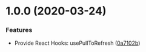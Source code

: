 
<Meta title="Basic|Changelog" />

# 1.0.0 (2020-03-24)

### Features

- Provide React Hooks: usePullToRefresh ([0a7102b](https://github.com/xuyuanxiang/react-hooks-pull-to-refresh/commit/0a7102b976715729c4bfe0c3f275b6a7f4dddd3b))
